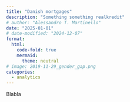 ```yaml
---
title: "Danish mortgages"
description: "Something something realkredit"
# author: "Alessandro T. Martinello"
date: "2025-01-01"
# date-modified: "2024-12-07"
format:
  html:
    code-fold: true
    mermaid:
      theme: neutral
# image: 2019-11-29_gender_gap.png
categories:
  - analytics
---
```


Blabla
